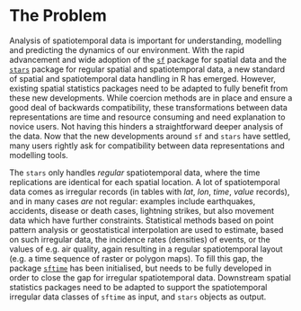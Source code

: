# The Problem
<!-- 
Outlining the issue / weak point / problem to be solved by this proposal. This should be a compelling section that sets the reader up for the next section - the proposed solution!

It is important to cover:

 - [ ] What the problem is
 - [ ] Who it affects
 - [ ] Have there been previous attempts to resolve the problem
 - [ ] Why it should be tackled
-->

Analysis of spatiotemporal data is important for understanding, modelling and predicting the dynamics of our environment. With the rapid advancement and wide adoption of the [`sf`](https://cran.r-project.org/package=sf) package for spatial data and the [`stars`](https://cran.r-project.org/package=stars) package for regular spatial and spatiotemporal data, a new standard of spatial and spatiotemporal data handling in R has emerged. However, existing spatial statistics packages need to be adapted to fully benefit from these new developments. While coercion methods are in place and ensure a good deal of backwards compatibility, these transformations between data representations are time and resource consuming and need explanation to novice users. Not having this hinders a straightforward deeper analysis of the data. Now that the new developments around `sf` and `stars` have settled, many users rightly ask for compatibility between data representations and modelling tools. 

The `stars` only handles _regular_ spatiotemporal data, where the time replications are identical for each spatial location. A lot of spatiotemporal data comes as irregular records (in tables with _lat_, _lon_, _time_, _value_ records), and in many cases _are_ not regular: examples include earthquakes, accidents, disease or death cases, lightning strikes, but also movement data which have further constraints. Statistical methods based on point pattern analysis or geostatistical interpolation are used to estimate, based on such irregular data, the incidence rates (densities) of events, or the values of e.g. air quality, again resulting in a regular spatiotemporal layout (e.g. a time sequence of raster or polygon maps).  To fill this gap, the package [`sftime`](https://github.com/r-spatial/sftime) has been initialised, but needs to be fully developed in order to close the gap for irregular spatiotemporal data. Downstream spatial statistics packages need to be adapted to support the spatiotemporal irregular data classes of `sftime` as input, and `stars` objects as output.
